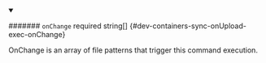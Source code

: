 
<details className="config-field" data-expandable="false" open>
<summary>

####### `onChange` <span className="config-field-required" data-required="false">required</span> <span className="config-field-type">string[]</span> <span className="config-field-default"></span> <span className="config-field-enum"></span> {#dev-containers-sync-onUpload-exec-onChange}

OnChange is an array of file patterns that trigger this command execution.

</summary>



</details>
